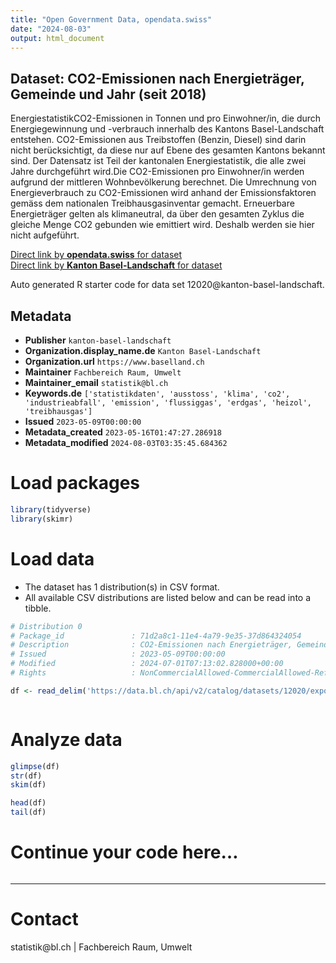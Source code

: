 ```yaml
---
title: "Open Government Data, opendata.swiss"
date: "2024-08-03"
output: html_document
---
```


## Dataset: CO2-Emissionen nach Energieträger, Gemeinde und Jahr (seit 2018)

EnergiestatistikCO2-Emissionen in Tonnen und pro Einwohner/in, die durch Energiegewinnung und -verbrauch innerhalb des Kantons Basel-Landschaft entstehen. CO2-Emissionen aus Treibstoffen (Benzin, Diesel) sind darin nicht berücksichtigt, da diese nur auf Ebene des gesamten Kantons bekannt sind. Der Datensatz ist Teil der kantonalen Energiestatistik, die alle zwei Jahre durchgeführt wird.Die CO2-Emissionen pro Einwohner/in werden aufgrund der mittleren Wohnbevölkerung berechnet. Die Umrechnung von Energieverbrauch zu CO2-Emissionen wird anhand der Emissionsfaktoren gemäss dem nationalen Treibhausgasinventar gemacht. Erneuerbare Energieträger gelten als klimaneutral, da über den gesamten Zyklus die gleiche Menge CO2 gebunden wie emittiert wird. Deshalb werden sie hier nicht aufgeführt.

[Direct link by **opendata.swiss** for dataset](https://opendata.swiss/de/dataset/co2-emissionen-nach-energietrager-gemeinde-und-jahr-ab-2018)<br>
[Direct link by **Kanton Basel-Landschaft** for dataset](https://data.bl.ch/explore/dataset/12020/)

Auto generated R starter code for data set 12020@kanton-basel-landschaft.

## Metadata

- **Publisher** `kanton-basel-landschaft`
- **Organization.display_name.de** `Kanton Basel-Landschaft`
- **Organization.url** `https://www.baselland.ch`
- **Maintainer** `Fachbereich Raum, Umwelt`
- **Maintainer_email** `statistik@bl.ch`
- **Keywords.de** `['statistikdaten', 'ausstoss', 'klima', 'co2', 'industrieabfall', 'emission', 'flussiggas', 'erdgas', 'heizol', 'treibhausgas']`
- **Issued** `2023-05-09T00:00:00`
- **Metadata_created** `2023-05-16T01:47:27.286918`
- **Metadata_modified** `2024-08-03T03:35:45.684362`


# Load packages

```r

library(tidyverse)
library(skimr)

```

# Load data

-   The dataset has 1 distribution(s) in CSV format.
-   All available CSV distributions are listed below and can be read into a tibble.

```r

# Distribution 0
# Package_id               : 71d2a8c1-11e4-4a79-9e35-37d864324054
# Description              : CO2-Emissionen nach Energieträger, Gemeinde und Jahr (seit 2018) (csv)
# Issued                   : 2023-05-09T00:00:00
# Modified                 : 2024-07-01T07:13:02.828000+00:00
# Rights                   : NonCommercialAllowed-CommercialAllowed-ReferenceRequired

df <- read_delim('https://data.bl.ch/api/v2/catalog/datasets/12020/exports/csv')



```

# Analyze data

```r

glimpse(df)
str(df)
skim(df)

head(df)
tail(df)

```

# Continue your code here...

```r

```

------------------------------------------------------------------------

# Contact

statistik@bl.ch | Fachbereich Raum, Umwelt
